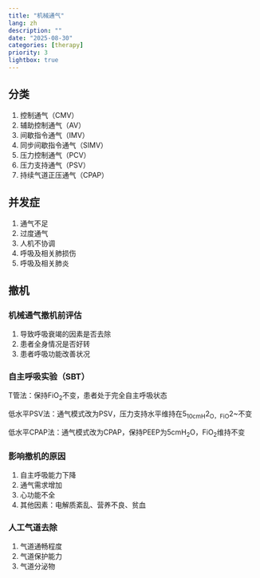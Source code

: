 ```yaml
---
title: "机械通气"
lang: zh
description: ""
date: "2025-08-30"
categories: [therapy]
priority: 3
lightbox: true
---
```


## 分类

1. 控制通气（CMV）
2. 辅助控制通气（AV）
3. 间歇指令通气（IMV）
4. 同步间歇指令通气（SIMV）
5. 压力控制通气（PCV）
6. 压力支持通气（PSV）
7. 持续气道正压通气（CPAP）

## 并发症

1. 通气不足
2. 过度通气
3. 人机不协调
4. 呼吸及相关肺损伤
5. 呼吸及相关肺炎

## 撤机

### 机械通气撤机前评估

1. 导致呼吸衰竭的因素是否去除
2. 患者全身情况是否好转
3. 患者呼吸功能改善状况

### 自主呼吸实验（SBT）

T管法：保持FiO~2~不变，患者处于完全自主呼吸状态

低水平PSV法：通气模式改为PSV，压力支持水平维持在5~10cmH~2~O，FiO~2~不变

低水平CPAP法：通气模式改为CPAP，保持PEEP为5cmH~2~O，FiO~2~维持不变

### 影响撤机的原因

1. 自主呼吸能力下降
2. 通气需求增加
3. 心功能不全
4. 其他因素：电解质紊乱、营养不良、贫血

### 人工气道去除

1. 气道通畅程度
2. 气道保护能力
3. 气道分泌物

